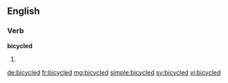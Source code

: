 ==English==

===Verb===
'''bicycled'''

# {{past of|bicycle}}

[[de:bicycled]]
[[fr:bicycled]]
[[mg:bicycled]]
[[simple:bicycled]]
[[sv:bicycled]]
[[vi:bicycled]]